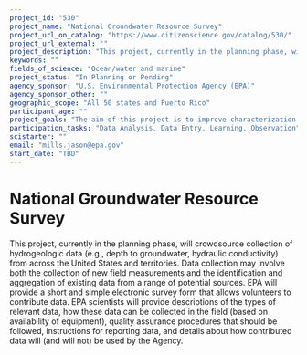 ```yaml
---
project_id: "530"
project_name: "National Groundwater Resource Survey"
project_url_on_catalog: "https://www.citizenscience.gov/catalog/530/"
project_url_external: ""
project_description: "This project, currently in the planning phase, will crowdsource collection of hydrogeologic data (e.g.,  depth to groundwater, hydraulic conductivity) from across the United States and territories. Data collection may involve both the collection of new field measurements and the identification and aggregation of existing data from a range of potential sources. EPA will provide a short and simple electronic survey form that allows volunteers to contribute data.  EPA scientists will provide descriptions of the types of relevant data, how these data can be collected in the field (based on availability of equipment), quality assurance procedures that should be followed, instructions for reporting data, and details about how contributed data will (and will not) be used by the Agency."
keywords: ""
fields_of_science: "Ocean/water and marine"
project_status: "In Planning or Pending"
agency_sponsor: "U.S. Environmental Protection Agency (EPA)"
agency_sponsor_other: ""
geographic_scope: "All 50 states and Puerto Rico"
participant_age: ""
project_goals: "The aim of this project is to improve characterization of the surficial groundwater resources that are at greatest potential risk from waste disposal on the ground surface."
participation_tasks: "Data Analysis, Data Entry, Learning, Observation"
scistarter: ""
email: "mills.jason@epa.gov"
start_date: "TBD"
---
```


# National Groundwater Resource Survey

This project, currently in the planning phase, will crowdsource collection of hydrogeologic data (e.g.,  depth to groundwater, hydraulic conductivity) from across the United States and territories. Data collection may involve both the collection of new field measurements and the identification and aggregation of existing data from a range of potential sources. EPA will provide a short and simple electronic survey form that allows volunteers to contribute data.  EPA scientists will provide descriptions of the types of relevant data, how these data can be collected in the field (based on availability of equipment), quality assurance procedures that should be followed, instructions for reporting data, and details about how contributed data will (and will not) be used by the Agency.
